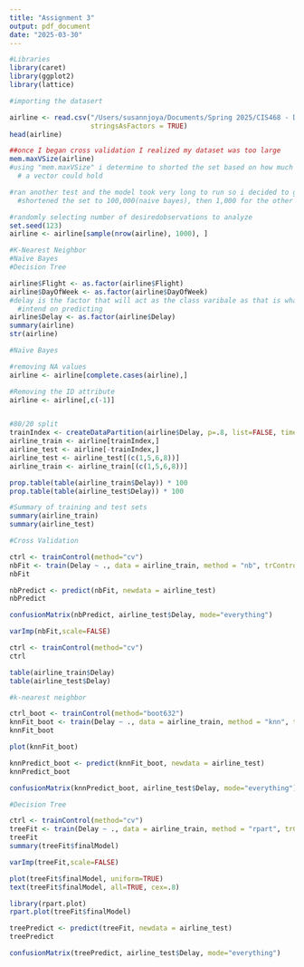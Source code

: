```yaml
---
title: "Assignment 3"
output: pdf_document
date: "2025-03-30"
---
```


```r
#Libraries 
library(caret)
library(ggplot2)
library(lattice)
```


```r
#importing the datasert 

airline <- read.csv("/Users/susannjoya/Documents/Spring 2025/CIS468 - Data Mining/Airlines.csv",
                    stringsAsFactors = TRUE)
head(airline)

##once I began cross validation I realized my dataset was too large 
mem.maxVSize(airline)
#using "mem.maxVSize" i determine to shorted the set based on how much memory
  # a vector could hold 

#ran another test and the model took very long to run so i decided to go 
  #shortened the set to 100,000(naive bayes), then 1,000 for the other models observations

#randomly selecting number of desiredobservations to analyze
set.seed(123)
airline <- airline[sample(nrow(airline), 1000), ]

```

```r
#K-Nearest Neighbor
#Naïve Bayes
#Decision Tree
```

```r
airline$Flight <- as.factor(airline$Flight)
airline$DayOfWeek <- as.factor(airline$DayOfWeek)
#delay is the factor that will act as the class varibale as that is what I
  #intend on predicting
airline$Delay <- as.factor(airline$Delay)
summary(airline)
str(airline)
```

```r
#Naïve Bayes

#removing NA values
airline <- airline[complete.cases(airline),]

#Removing the ID attribute
airline <- airline[,c(-1)]


#80/20 split
trainIndex <- createDataPartition(airline$Delay, p=.8, list=FALSE, times = 1)
airline_train <- airline[trainIndex,]
airline_test <- airline[-trainIndex,]
airline_test <- airline_test[(c(1,5,6,8))]
airline_train <- airline_train[(c(1,5,6,8))]

prop.table(table(airline_train$Delay)) * 100
prop.table(table(airline_test$Delay)) * 100

#Summary of training and test sets 
summary(airline_train)
summary(airline_test)

#Cross Validation

ctrl <- trainControl(method="cv")
nbFit <- train(Delay ~ ., data = airline_train, method = "nb", trControl = ctrl, preProcess = "scale")
nbFit

nbPredict <- predict(nbFit, newdata = airline_test)
nbPredict

confusionMatrix(nbPredict, airline_test$Delay, mode="everything")

varImp(nbFit,scale=FALSE)

ctrl <- trainControl(method="cv")
ctrl

table(airline_train$Delay)
table(airline_test$Delay)
```

```r
#k-nearest neighbor 

ctrl_boot <- trainControl(method="boot632")
knnFit_boot <- train(Delay ~ ., data = airline_train, method = "knn", trControl = ctrl_boot, preProcess = "scale")
knnFit_boot

plot(knnFit_boot)

knnPredict_boot <- predict(knnFit_boot, newdata = airline_test)
knnPredict_boot

confusionMatrix(knnPredict_boot, airline_test$Delay, mode="everything")

```

```r
#Decision Tree

ctrl <- trainControl(method="cv")
treeFit <- train(Delay ~ ., data = airline_train, method = "rpart", trControl = ctrl)
treeFit
summary(treeFit$finalModel)

varImp(treeFit,scale=FALSE)

plot(treeFit$finalModel, uniform=TRUE)
text(treeFit$finalModel, all=TRUE, cex=.8)

library(rpart.plot)
rpart.plot(treeFit$finalModel)

treePredict <- predict(treeFit, newdata = airline_test)
treePredict

confusionMatrix(treePredict, airline_test$Delay, mode="everything")
```

